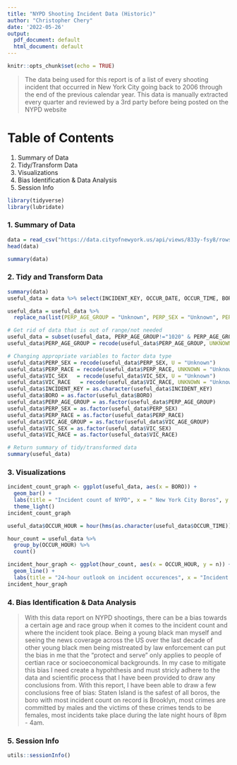 ---
title: "NYPD Shooting Incident Data (Historic)"
author: "Christopher Chery"
date: '2022-05-26'
output:
  pdf_document: default
  html_document: default
---

```{r setup, include=FALSE}
knitr::opts_chunk$set(echo = TRUE)
```

>The data being used for this report is of a list of every shooting incident that occurred in New York City going back to 2006 through the end of the previous calendar year. This data is manually extracted every quarter and reviewed by a 3rd party before being posted on the NYPD website

# Table of Contents
1. Summary of Data
2. Tidy/Transform Data
3. Visualizations
4. Bias Identification & Data Analysis
5. Session Info 

```{r library in needed pacakage, message=FALSE, warning=FALSE}
library(tidyverse)
library(lubridate)
```

### 1. Summary of Data
```{r load in data from .csv link, echo=FALSE}
data = read_csv("https://data.cityofnewyork.us/api/views/833y-fsy8/rows.csv?accessType=DOWNLOAD")
head(data)

summary(data)
```

### 2. Tidy and Transform Data
```{r select approiate columns for data analysis, echo=FALSE}
summary(data)
useful_data = data %>% select(INCIDENT_KEY, OCCUR_DATE, OCCUR_TIME, BORO, STATISTICAL_MURDER_FLAG, PERP_AGE_GROUP,PERP_SEX, PERP_RACE, VIC_AGE_GROUP, VIC_SEX, VIC_RACE, Latitude, Longitude)
```

```{r tidy_transform_data, echo=FALSE}
useful_data = useful_data %>% 
  replace_na(list(PERP_AGE_GROUP = "Unknown", PERP_SEX = "Unknown", PERP_RACE = "Unknown"))

# Get rid of data that is out of range/not needed
useful_data = subset(useful_data, PERP_AGE_GROUP!="1020" & PERP_AGE_GROUP!="224" & PERP_AGE_GROUP!="940")
useful_data$PERP_AGE_GROUP = recode(useful_data$PERP_AGE_GROUP, UNKNOWN = "Unknown")

# Changing appropriate variables to factor data type 
useful_data$PERP_SEX = recode(useful_data$PERP_SEX, U = "Unknown")
useful_data$PERP_RACE = recode(useful_data$PERP_RACE, UNKNOWN = "Unknown")
useful_data$VIC_SEX   = recode(useful_data$VIC_SEX, U = "Unknown")
useful_data$VIC_RACE   = recode(useful_data$VIC_RACE, UNKNOWN = "Unknown")
useful_data$INCIDENT_KEY = as.character(useful_data$INCIDENT_KEY)
useful_data$BORO = as.factor(useful_data$BORO)
useful_data$PERP_AGE_GROUP = as.factor(useful_data$PERP_AGE_GROUP)
useful_data$PERP_SEX = as.factor(useful_data$PERP_SEX)
useful_data$PERP_RACE = as.factor(useful_data$PERP_RACE)
useful_data$VIC_AGE_GROUP = as.factor(useful_data$VIC_AGE_GROUP)
useful_data$VIC_SEX = as.factor(useful_data$VIC_SEX)
useful_data$VIC_RACE = as.factor(useful_data$VIC_RACE)

# Return summary of tidy/transformed data
summary(useful_data)
```

### 3. Visualizations 
```{r plots, echo=FALSE}
incident_count_graph <- ggplot(useful_data, aes(x = BORO)) +
  geom_bar() +
  labs(title = "Incident count of NYPD", x = " New York City Boros", y = "Incident Count") +
  theme_light()
incident_count_graph

useful_data$OCCUR_HOUR = hour(hms(as.character(useful_data$OCCUR_TIME)))

hour_count = useful_data %>%
  group_by(OCCUR_HOUR) %>%
  count()

incident_hour_graph <- ggplot(hour_count, aes(x = OCCUR_HOUR, y = n)) +
  geom_line() +
  labs(title = "24-hour outlook on incident occurences", x = "Incident occurence by hour", y = "Count of Incidents") + theme_light()
incident_hour_graph
```

### 4. Bias Identification & Data Analysis

>With this data report on NYPD shootings, there can be a bias towards a certain age and race group when it comes to the incident count and where the incident took place. Being a young black man myself and seeing the news coverage across the US over the last decade of other young black men being mistreated by law enforcement can put the bias in me that the "protect and serve" only applies to people of certian race or socioeconomical backgrounds. In my case to mitigate this bias I need create a hypohthesis and must stricly adhere to the data and scientific process that I have been provided to draw any conclusions from. With this report, I have been able to draw a few conclusions free of bias: Staten Island is the safest of all boros, the boro with most incident count on record is Brooklyn, most crimes are committed by males and the victims of these crimes tends to be females, most incidents take place during the late night hours of 8pm - 4am.

### 5. Session Info  
```{r echo=FALSE}
utils::sessionInfo()
```

